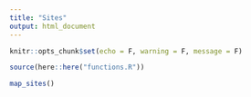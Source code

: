 ```yaml
---
title: "Sites"
output: html_document
---
```


```r
knitr::opts_chunk$set(echo = F, warning = F, message = F)
```

```r
source(here::here("functions.R"))

map_sites()
```
